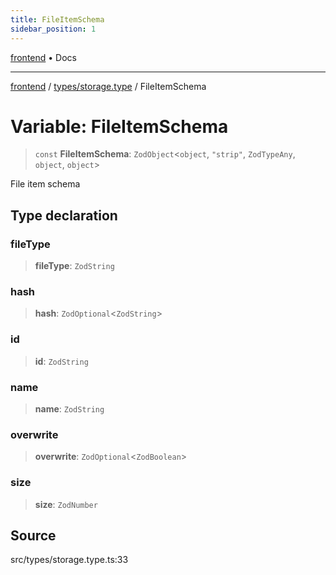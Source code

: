 ```yaml
---
title: FileItemSchema
sidebar_position: 1
---
```


[frontend](../../..) • Docs

***

[frontend](../../..) / [types/storage.type](..) / FileItemSchema

# Variable: FileItemSchema

> `const` **FileItemSchema**: `ZodObject`\<`object`, `"strip"`, `ZodTypeAny`, `object`, `object`\>

File item schema

## Type declaration

### fileType

> **fileType**: `ZodString`

### hash

> **hash**: `ZodOptional`\<`ZodString`\>

### id

> **id**: `ZodString`

### name

> **name**: `ZodString`

### overwrite

> **overwrite**: `ZodOptional`\<`ZodBoolean`\>

### size

> **size**: `ZodNumber`

## Source

src/types/storage.type.ts:33

